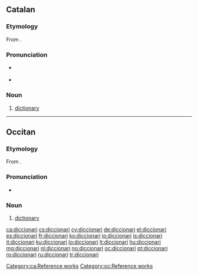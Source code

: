 ==Catalan==

===Etymology===
From {{etyl|la|ca}} {{term|dictionarium|lang=la}}.

===Pronunciation===
* {{IPA|/diksiuˈnaɾi/|lang=ca}} {{a|Barcelona}}
* {{IPA|/diksioˈnaɾi/|lang=ca}} {{a|Valencia}}

===Noun===
{{ca-noun|m}}

# [[dictionary]]

[[Category:ca:Reference works]]

----

==Occitan==

===Etymology===
From {{etyl|la|oc}} {{term|dictionarium|lang=la}}.

===Pronunciation===
* {{IPA|/diʦjuˈnaɾi/|lang=oc}} 

===Noun===
{{oc-noun|m}}

# [[dictionary]]

[[Category:oc:Reference works]]

[[ca:diccionari]]
[[cs:diccionari]]
[[cy:diccionari]]
[[de:diccionari]]
[[el:diccionari]]
[[es:diccionari]]
[[fr:diccionari]]
[[ko:diccionari]]
[[io:diccionari]]
[[is:diccionari]]
[[it:diccionari]]
[[ku:diccionari]]
[[lo:diccionari]]
[[lt:diccionari]]
[[hu:diccionari]]
[[mg:diccionari]]
[[nl:diccionari]]
[[no:diccionari]]
[[oc:diccionari]]
[[pt:diccionari]]
[[ro:diccionari]]
[[ru:diccionari]]
[[tr:diccionari]]